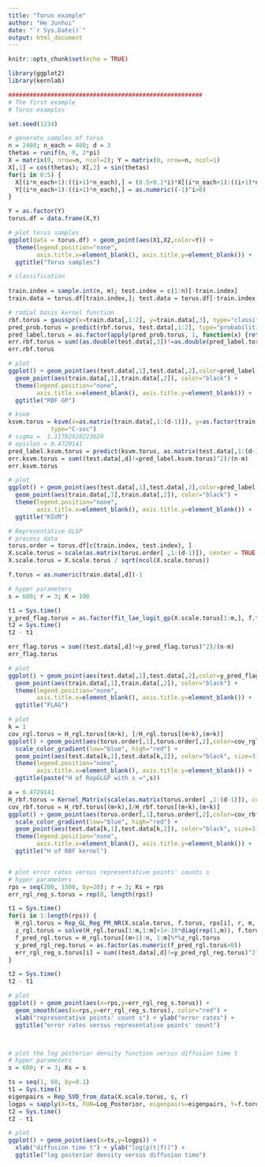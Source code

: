 ```yaml
---
title: "Torus example"
author: "He Junhui"
date: "`r Sys.Date()`"
output: html_document
---
```


```r
knitr::opts_chunk$set(echo = TRUE)
```

```r
library(ggplot2)
library(kernlab)
```

```r
#######################################################
# The first example
# Torus examples

set.seed(1234)
```

```r
# generate samples of torus
n = 2400; n_each = 400; d = 3
thetas = runif(n, 0, 2*pi)
X = matrix(0, nrow=n, ncol=2); Y = matrix(0, nrow=n, ncol=1)
X[,1] = cos(thetas); X[,2] = sin(thetas)
for(i in 0:5) {
  X[(i*n_each+1):((i+1)*n_each),] = (0.5+0.1*i)*X[(i*n_each+1):((i+1)*n_each),]
  Y[(i*n_each+1):((i+1)*n_each),] = as.numeric((-1)^i>0)
}

Y = as.factor(Y)
torus.df = data.frame(X,Y)
```

```r
# plot torus samples
ggplot(data = torus.df) + geom_point(aes(X1,X2,color=Y)) +
  theme(legend.position="none", 
        axis.title.x=element_blank(), axis.title.y=element_blank()) +
  ggtitle("Torus samples")
```


```r
# classification
  
train.index = sample.int(n, m); test.index = c(1:n)[-train.index]
train.data = torus.df[train.index,]; test.data = torus.df[-train.index,]
```

```r
# radial basis kernel function
rbf.torus = gausspr(x=train.data[,1:2], y=train.data[,3], type="classification")
pred_prob.torus = predict(rbf.torus, test.data[,1:2], type="probabilities")
pred_label.torus = as.factor(apply(pred_prob.torus, 1, function(x) {return(which.max(x)-1)}))
err.rbf.torus = sum((as.double(test.data[,3])!=as.double(pred_label.torus))^2)/(n-m)
err.rbf.torus
```

```r
# plot
ggplot() + geom_point(aes(test.data[,1],test.data[,2],color=pred_label.torus)) + 
  geom_point(aes(train.data[,1],train.data[,2]), color="black") + 
  theme(legend.position="none", 
        axis.title.x=element_blank(), axis.title.y=element_blank()) + 
  ggtitle("RBF GP")
```

```r
# ksvm
ksvm.torus = ksvm(x=as.matrix(train.data[,1:(d-1)]), y=as.factor(train.data[,d]), 
            type="C-svc")
# sigma =  1.11782928223624 
# epsilon = 0.4729141
pred_label.ksvm.torus = predict(ksvm.torus, as.matrix(test.data[,1:(d-1)]))
err.ksvm.torus = sum((test.data[,d]!=pred_label.ksvm.torus)^2)/(n-m)
err.ksvm.torus
```


```r
# plot
ggplot() + geom_point(aes(test.data[,1],test.data[,2],color=pred_label.ksvm.torus)) + 
  geom_point(aes(train.data[,1],train.data[,2]), color="black") + 
  theme(legend.position="none", 
        axis.title.x=element_blank(), axis.title.y=element_blank()) + 
  ggtitle("KSVM")
```

```r
# Representative GLGP
# process data
torus.order = torus.df[c(train.index, test.index), ]
X.scale.torus = scale(as.matrix(torus.order[ ,1:(d-1)]), center = TRUE, scale = TRUE)
X.scale.torus = X.scale.torus / sqrt(ncol(X.scale.torus))

f.torus = as.numeric(train.data[,d])-1
```

```r
# hyper parameters
s = 600; r = 3; K = 100
```

```r
t1 = Sys.time()
y_pred_flag.torus = as.factor(fit_lae_logit_gp(X.scale.torus[1:m,], f.torus, X.scale.torus[(m+1):n,], s, r, K))
t2 = Sys.time()
t2 - t1
```

```r
err_flag.torus = sum((test.data[,d]!=y_pred_flag.torus)^2)/(n-m)
err_flag.torus
```

```r
# plot
ggplot() + geom_point(aes(test.data[,1],test.data[,2],color=y_pred_flag.torus)) + 
  geom_point(aes(train.data[,1],train.data[,2]), color="black") + 
  theme(legend.position="none", 
        axis.title.x=element_blank(), axis.title.y=element_blank()) + 
  ggtitle("FLAG")
```

```r
# plot
k = 1
cov_rgl.torus = H_rgl.torus[(m+k), ]/H_rgl.torus[(m+k),(m+k)]
ggplot() + geom_point(aes(torus.order[,1],torus.order[,2],color=cov_rgl.torus)) + 
  scale_color_gradient(low="blue", high="red") + 
  geom_point(aes(test.data[k,1],test.data[k,2]), color="black", size=3) + 
  theme(legend.position="none", 
        axis.title.x=element_blank(), axis.title.y=element_blank()) + 
  ggtitle(paste("H of RepGLGP with s =",s))

a = 0.4729141
H_rbf.torus = Kernel_Matrix(scale(as.matrix(torus.order[ ,1:(d-1)]), center = TRUE, scale = TRUE), a)
cov_rbf.torus = H_rbf.torus[(m+k),]/H_rbf.torus[(m+k),(m+k)]
ggplot() + geom_point(aes(torus.order[,1],torus.order[,2],color=cov_rbf.torus)) + 
  scale_color_gradient(low="blue", high="red") + 
  geom_point(aes(test.data[k,1],test.data[k,2]), color="black", size=3) + 
  theme(legend.position="none", 
        axis.title.x=element_blank(), axis.title.y=element_blank()) + 
  ggtitle("H of RBF kernel")


# plot error rates versus representative points' counts s
# hyper parameters
rps = seq(200, 1500, by=20); r = 3; Ks = rps
err_rgl_reg_s.torus = rep(0, length(rps))

t1 = Sys.time()
for(i in 1:length(rps)) {
  H_rgl.torus = Rep_GL_Reg_PM_NR(X.scale.torus, f.torus, rps[i], r, m, ks[i])
  z_rgl.torus = solve(H_rgl.torus[1:m,1:m]+1e-10*diag(rep(1,m)), f.torus)
  f_pred_rgl.torus = H_rgl.torus[(m+1):n, 1:m]%*%z_rgl.torus
  y_pred_rgl_reg.torus = as.factor(as.numeric(f_pred_rgl.torus>0))
  err_rgl_reg_s.torus[i] = sum((test.data[,d]!=y_pred_rgl_reg.torus)^2)/(n-m)
}

t2 = Sys.time()
t2 - t1

# plot
ggplot() + geom_point(aes(x=rps,y=err_rgl_reg_s.torus)) +
  geom_smooth(aes(x=rps,y=err_rgl_reg_s.torus), color="red") +
  xlab("representative points' count s") + ylab("error rates") + 
  ggtitle("error rates versus representative points' count")



# plot the log posterior density function versus diffusion time t
# hyper parameters
s = 600; r = 3; Ks = s

ts = seq(1, 60, by=0.1)
t1 = Sys.time()
eigenpairs = Rep_SVD_from_data(X.scale.torus, s, r)
logps = sapply(X=ts, FUN=Log_Posterior, eigenpairs=eigenpairs, Y=f.torus, K=K)
t2 = Sys.time()
t2 - t1

# plot
ggplot() + geom_point(aes(x=ts,y=logps)) +
  xlab("diffusion time t") + ylab("log(p(t|f))") +
  ggtitle("log posterior density versus diffusion time")



```

